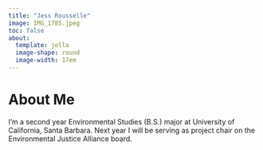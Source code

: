 ```yaml
---
title: "Jess Rousselle"
image: IMG_1785.jpeg
toc: false
about: 
  template: jolla
  image-shape: round
  image-width: 17em
---
```


# About Me

I'm a second year Environmental Studies (B.S.) major at University of California, Santa Barbara. Next year I will be serving as project chair on the Environmental Justice Alliance board. 